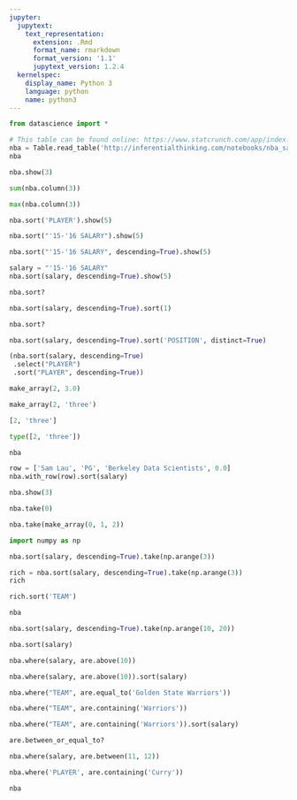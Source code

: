```yaml
---
jupyter:
  jupytext:
    text_representation:
      extension: .Rmd
      format_name: rmarkdown
      format_version: '1.1'
      jupytext_version: 1.2.4
  kernelspec:
    display_name: Python 3
    language: python
    name: python3
---
```


```python
from datascience import *
```

```python
# This table can be found online: https://www.statcrunch.com/app/index.php?dataid=1843341
nba = Table.read_table('http://inferentialthinking.com/notebooks/nba_salaries.csv')
nba
```

```python
nba.show(3)
```

```python
sum(nba.column(3))
```

```python
max(nba.column(3))
```

```python
nba.sort('PLAYER').show(5)
```

```python
nba.sort("'15-'16 SALARY").show(5)
```

```python
nba.sort("'15-'16 SALARY", descending=True).show(5)
```

```python
salary = "'15-'16 SALARY"
nba.sort(salary, descending=True).show(5)
```

```python
nba.sort?
```

```python
nba.sort(salary, descending=True).sort(1)
```

```python
nba.sort?
```

```python
nba.sort(salary, descending=True).sort('POSITION', distinct=True)
```

```python
(nba.sort(salary, descending=True)
 .select("PLAYER")
 .sort("PLAYER", descending=True))
```

```python
make_array(2, 3.0)
```

```python
make_array(2, 'three')
```

```python
[2, 'three']
```

```python
type([2, 'three'])
```

```python
nba
```

```python
row = ['Sam Lau', 'PG', 'Berkeley Data Scientists', 0.0]
nba.with_row(row).sort(salary)
```

```python
nba.show(3)
```

```python
nba.take(0)
```

```python
nba.take(make_array(0, 1, 2))
```

```python
import numpy as np
```

```python
nba.sort(salary, descending=True).take(np.arange(3))
```

```python
rich = nba.sort(salary, descending=True).take(np.arange(3))
rich
```

```python
rich.sort('TEAM')
```

```python
nba
```

```python
nba.sort(salary, descending=True).take(np.arange(10, 20))
```

```python
nba.sort(salary)
```

```python
nba.where(salary, are.above(10))
```

```python
nba.where(salary, are.above(10)).sort(salary)
```

```python
nba.where("TEAM", are.equal_to('Golden State Warriors'))
```

```python
nba.where("TEAM", are.containing('Warriors'))
```

```python
nba.where("TEAM", are.containing('Warriors')).sort(salary)
```

```python
are.between_or_equal_to?
```

```python
nba.where(salary, are.between(11, 12))
```

```python
nba.where('PLAYER', are.containing('Curry'))
```

```python
nba
```

```python

```
